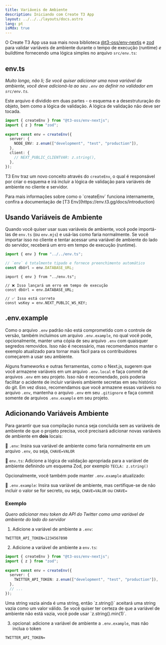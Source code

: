 ```yaml
---
title: Variáveis de Ambiente
description: Iniciando com Create T3 App 
layout: ../../../layouts/docs.astro
lang: pt
isMdx: true
---
```



O Create T3 App usa sua mais nova biblioteca [@t3-oss/env-nextjs](https://env.t3.gg) e [zod](https://zod.dev) para validar variáveis de ambiente durante o tempo de execução (runtime) _e_ buildtime fornecendo uma lógica simples no arquivo `src/env.ts`:

## env.ts

_Muito longo, não li; Se você quiser adicionar uma nova variável de ambiente, você deve adicioná-la ao seu `.env` ao definir no validador em `src/env.ts`._

Este arquivo é dividido em duas partes - o esquema e a desestruturação do objeto, bem como a lógica de validação. A lógica de validação não deve ser tocada.

```ts:env.ts
import { createEnv } from "@t3-oss/env-nextjs";
import { z } from "zod";
 
export const env = createEnv({
  server: {
    NODE_ENV: z.enum(["development", "test", "production"]),
  },
  client: {
    // NEXT_PUBLIC_CLIENTVAR: z.string(),
  },
});
```

T3 Env traz um novo conceito através do `createEnv`, o qual é responsável por criar o esquema e irá incluir a lógica de validação para  variáveis de ambiente no cliente e servidor. 

<Callout type="info">
    Para mais informações sobre como o `createEnv` funciona internamente, confira a documentação de [T3 Env](https://env.t3.gg/docs/introduction)
</Callout>

## Usando Variáveis de Ambiente

Quando você quiser usar suas variáveis de ambiente, você pode importá-las de `env.ts` (ou `env.mjs`) e usá-las como faria normalmente. Se você importar isso no cliente e tentar acessar uma variável de ambiente do lado do servidor, receberá um erro em tempo de execução (runtime).

```ts:pages/api/hello.ts
import { env } from "../../env.ts";

// `env` é totalmente tipado e fornece preenchimento automático 
const dbUrl = env.DATABASE_URL;
```

```ts:pages/index.tsx
import { env } from "../env.ts";

// ❌ Isso lançará um erro em tempo de execução
const dbUrl = env.DATABASE_URL;

// ✅ Isso está correto
const wsKey = env.NEXT_PUBLIC_WS_KEY;
```

## .env.example

Como o arquivo `.env` padrão não está comprometido com o controle de versão, também incluímos um arquivo `.env.example`, no qual você pode, opcionalmente, manter uma cópia de seu arquivo `.env` com quaisquer segredos removidos. Isso não é necessário, mas recomendamos manter o exemplo atualizado para tornar mais fácil para os contribuidores começarem a usar seu ambiente.

Alguns frameworks e outras ferramentas, como o Next.js, sugerem que você armazene variáveis em um arquivo `.env.local` e faça commit de arquivos `.env` em seu projeto. Isso não é recomendado, pois poderia facilitar o acidente de incluir variáveis ambiente secretas em seu histórico do git. Em vez disso, recomendamos que você armazene essas variáveis no arquivo `.env`, mantenha o arquivo `.env` em seu `.gitignore` e faça commit somente de arquivos `.env.example` em seu projeto.

## Adicionando Variáveis Ambiente

Para garantir que sua compilação nunca seja concluída sem as variáveis de ambiente de que o projeto precisa, você precisará adicionar novas variáveis de ambiente em **dois** locais:

📄 `.env`: Insira sua variável de ambiente como faria normalmente em um arquivo `.env`, ou seja, `CHAVE=VALOR`

📄 `env.ts`: Adicione a lógica de validação apropriada para a variável de ambiente definindo um esquema Zod, por exemplo `TECLA: z.string()`

Opcionalmente, você também pode manter `.env.example` atualizado:

📄 `.env.example`: Insira sua variável de ambiente, mas certifique-se de não incluir o valor se for secreto, ou seja, `CHAVE=VALOR` ou `CHAVE=`

### Exemplo

_Quero adicionar meu token da API do Twitter como uma variável de ambiente do lado do servidor_

1. Adicione a variável de ambiente a `.env`:

```
TWITTER_API_TOKEN=1234567890
```

2. Adicione a variável de ambiente a `env.ts`:

```ts
import { createEnv } from "@t3-oss/env-nextjs";
import { z } from "zod";
 
export const env = createEnv({
  server: {
    TWITTER_API_TOKEN: z.enum(["development", "test", "production"]),
  },
  // ...
});
```

<Callout type="info">
  Uma string vazia ainda é uma string, então `z.string()` aceitará uma string
  vazia como um valor válido. Se você quiser ter certeza de que a variável de
  ambiente não está vazia, você pode usar `z.string().min(1)`.
</Callout>

3. opcional: adicione a variável de ambiente a `.env.example`, mas não inclua o token

```
TWITTER_API_TOKEN=
```
